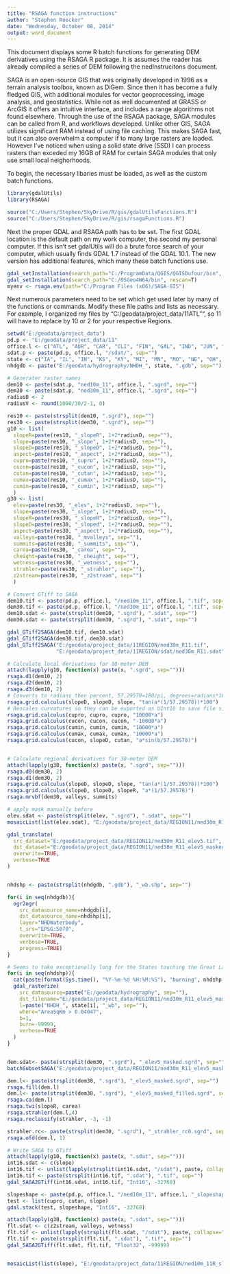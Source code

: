 ```yaml
---
title: "RSAGA function instructions"
author: "Stephen Roecker"
date: "Wednesday, October 08, 2014"
output: word_document
---
```


This document displays some R batch functions for generating DEM derivatives using the RSAGA R package. It is assumes the reader has already compiled a series of DEM following the nedInstrucitons document.

SAGA is an open-source GIS that was originally developed in 1996 as a terrain analysis toolbox, known as DiGem. Since then it has become a fully fledged GIS, with additional modules for vector geoprocessing, image analysis, and geostatistics. While not as well documented at GRASS or ArcGIS it offers an intuitive interface, and includes a range algorithms not found elsewhere. Through the use of the RSAGA package, SAGA modules can be called from R, and workflows developed. Unlike other GIS, SAGA utilizes significant RAM instead of using file caching. This makes SAGA fast, but it can also overwhelm a computer if to many large rasters are loaded. However I've noticed when using a solid state drive (SSD) I can process rasters than exceded my 16GB of RAM for certain SAGA modules that only use small local neighorhoods. 

To begin, the necessary libaries must be loaded, as well as the custom batch functions.
```r
library(gdalUtils)
library(RSAGA)

source("C:/Users/Stephen/SkyDrive/R/gis/gdalUtilsFunctions.R")
source("C:/Users/Stephen/SkyDrive/R/gis/rsagaFunctions.R")
```

Next the proper GDAL and RSAGA path has to be set. The first GDAL location is the default path on my work computer, the second my personal computer. If this isn't set gdalUtils will do a brute force search of your computer, which usually finds GDAL 1.7 instead of the GDAL 10.1. The new version has additional features, which many these batch functions use.
```r
gdal_setInstallation(search_path="C:/ProgramData/QGIS/QGISDufour/bin", rescan=T)
gdal_setInstallation(search_path="C:/OSGeo4W64/bin", rescan=T)
myenv <- rsaga.env(path="C:/Program Files (x86)/SAGA-GIS")
```


Next numerous parameters need to be set which get used later by many of the functions or commands. Modify these file paths and lists as necessary. For example, I organized my files by "C:/geodata/project_data/11ATL"", so 11 will have to replace by 10 or 2 for your respective Regions.
```r
setwd("E:/geodata/project_data")
pd.p <- "E:/geodata/project_data/11"
office.l <- c("ATL", "AUR", "CAR", "CLI", "FIN", "GAL", "IND", "JUN", "SPR", "UNI", "WAV")
sdat.p <- paste(pd.p, office.l, "/sdat/", sep="")
state <- c("IA", "IL", "IN", "KS", "KY", "MI", "MN", "MO", "NE", "OH", "OK", "SD", "WI")
nhdgdb <- paste("E:/geodata/hydrography/NHDH_", state, ".gdb", sep="")

# Generater raster names
dem10 <- paste(sdat.p, "ned10m_11", office.l, ".sgrd", sep="")
dem30 <- paste(sdat.p, "ned30m_11", office.l, ".sgrd", sep="")
radiusD <- 2
radiusV <- round(1000/30/2-1, 0)

res10 <- paste(strsplit(dem10, ".sgrd"), sep="")
res30 <- paste(strsplit(dem30, ".sgrd"), sep="")
g10 <- list(
  slopeR=paste(res10, "_slopeR", 1+2*radiusD, sep=""),
  slope=paste(res10, "_slope", 1+2*radiusD, sep=""),
  slopeD=paste(res10, "_slopeD", 1+2*radiusD, sep=""),
  aspect=paste(res10, "_aspect", 1+2*radiusD, sep=""),
  cupro=paste(res10, "_cupro", 1+2*radiusD, sep=""),
  cucon=paste(res10, "_cucon", 1+2*radiusD, sep=""),
  cutan=paste(res10, "_cutan", 1+2*radiusD, sep=""),
  cumax=paste(res10, "_cumax", 1+2*radiusD, sep=""),
  cumin=paste(res10, "_cumin", 1+2*radiusD, sep="")
  )
g30 <- list(
  elev=paste(res30, "_elev", 1+2*radiusD, sep=""),
  slope=paste(res30, "_slope", 1+2*radiusD, sep=""),
  slopeR=paste(res30, "_slopeR", 1+2*radiusD, sep=""),
  slopeD=paste(res30, "_sloped", 1+2*radiusD, sep=""),
  aspect=paste(res30, "_aspect", 1+2*radiusD, sep=""),
  valleys=paste(res30, "_mvalleys", sep=""),
  summits=paste(res30, "_summits", sep=""),
  carea=paste(res30, "_carea", sep=""),
  cheight=paste(res30, "_cheight", sep=""),
  wetness=paste(res30, "_wetness", sep=""),
  strahler=paste(res30, "_strahler", sep=""),
  z2stream=paste(res30, "_z2stream", sep="")
  )
```

```r
# Convert GTiff to SAGA
dem10.tif <- paste(pd.p, office.l, "/ned10m_11", office.l, ".tif", sep="")
dem30.tif <- paste(pd.p, office.l, "/ned30m_11", office.l, ".tif", sep="")
dem10.sdat <- paste(strsplit(dem10, ".sgrd"), ".sdat", sep="")
dem30.sdat <- paste(strsplit(dem30, ".sgrd"), ".sdat", sep="")

gdal_GTiff2SAGA(dem10.tif, dem10.sdat)
gdal_GTiff2SAGA(dem30.tif, dem30.sdat)
gdal_GTiff2SAGA("E:/geodata/project_data/11REGION/ned30m_R11.tif",
                "E:/geodata/project_data/11REGION/sdat/ned30m_R11.sdat")
```

```r
# Calculate local derivatives for 10-meter DEM
attach(lapply(g10, function(x) paste(x, ".sgrd", sep="")))
rsaga.d1(dem10, 2)
rsaga.d2(dem10, 2)
rsaga.d3(dem10, 2)
# Converts to radians then percent, 57.29578=180/pi, degrees=radians*180/pi
rsaga.grid.calculus(slopeD, slopeD, slope, "tan(a*(1/57.29578))*100")
# Rescales curvatures so they can be exported as UInt16 to save file size
rsaga.grid.calculus(cupro, cupro, cupro, "10000*a")
rsaga.grid.calculus(cucon, cucon, cucon, "-10000*a")
rsaga.grid.calculus(cumin, cumin, cumin, "10000*a")
rsaga.grid.calculus(cumax, cumax, cumax, "10000*a")
rsaga.grid.calculus(cucon, slopeD, cutan, "a*sin(b/57.29578)")


# Calculate regional derivatives for 30-meter DEM
attach(lapply(g30, function(x) paste(x, ".sgrd", sep="")))
rsaga.d0(dem30, 2)
rsaga.d1(dem30, 2)
rsaga.grid.calculus(slopeD, slopeD, slope, "tan(a*(1/57.29578))*100")
rsaga.grid.calculus(slopeD, slopeD, slopeR, "a*(1/57.29578)")
rsaga.mrvbf(dem30, valleys, summits)

# apply mask manually before
elev.sdat <- paste(strsplit(elev, ".sgrd"), ".sdat", sep="")
mosaicList(list(elev.sdat), "E:/geodata/project_data/REGION11/ned30m_R11_elev5.tif")

gdal_translate(
  src_dataset="E:/geodata/project_data/REGION11/ned30m_R11_elev5.tif",
  dst_dataset="E:/geodata/project_data/REGION11/ned30m_R11_elev5_masked.tif",
  overwrite=TRUE,
  verbose=TRUE
)


nhdshp <- paste(strsplit(nhdgdb, ".gdb"), "_wb.shp", sep="")

for(i in seq(nhdgdb)){
  ogr2ogr(
    src_datasource_name=nhdgdb[i],
    dst_datasource_name=nhdshp[i],
    layer="NHDWaterbody",
    t_srs="EPSG:5070",
    overwrite=TRUE,
    verbose=TRUE,
    progress=TRUE)
}

# Seems to take exceptionally long for the States touching the Great Lakes, particularly MI. Best to run these States separately from OSGeo4W Shell to monitor their progress or do manually in SAGA.
for(i in seq(nhdshp)){
  cat(paste(format(Sys.time(), "%Y-%m-%d %H:%M:%S"), "burning", nhdshp[i], "\n"))
  gdal_rasterize(
    src_datasource=paste("E:/geodata/hydrography", sep=""),
    dst_filename="E:/geodata/project_data/REGION11/ned30m_R11_elev5_masked.tif",
    l=paste("NHDH_", state[i], "_wb", sep=""),
    where="AreaSqKm > 0.04047",
    b=1,
    burn=-99999,
    verbose=TRUE
  ) 
}


dem.sdat<- paste(strsplit(dem30, ".sgrd"), "_elev5_masked.sgrd", sep="")
batchSubsetSAGA("E:/geodata/project_data/REGION11/ned30m_R11_elev5_masked.tif", dem.sdat, nlcdpath)

dem.l<- paste(strsplit(dem30, ".sgrd"), "_elev5_masked.sgrd", sep="")
rsaga.fill(dem.l)
dem.l<- paste(strsplit(dem30, ".sgrd"), "_elev5_masked_filled.sgrd", sep="")
rsaga.ca(dem.l)
rsaga.twi(slopeR, carea)
rsaga.strahler(dem.l,4)
rsaga.reclassify(strahler, -3, -1)

strahler.rc<- paste(strsplit(dem30, ".sgrd"), "_strahler_rc0.sgrd", sep="")
rsaga.ofd(dem.l, 1)

# Write SAGA to GTiff
attach(lapply(g10, function(x) paste(x, ".sdat", sep="")))
int16.sdat <- c(slope)
int16.tif <- unlist(lapply(strsplit(int16.sdat, "/sdat"), paste, collapse="", sep=""))
int16.tif <- paste(strsplit(int16.tif, ".sdat"), ".tif", sep="")
gdal_SAGA2GTiff(int16.sdat, int16.tif, "Int16", -32768)

slopeshape <- paste(pd.p, office.l, "/ned10m_11", office.l, "_slopeshape.tif", sep="")
test <- list(cupro, cutan, slope)
gdal.stack(test, slopeshape, "Int16", -32768)

attach(lapply(g30, function(x) paste(x, ".sdat", sep="")))
flt.sdat <- c(z2stream, valleys, wetness)
flt.tif <- unlist(lapply(strsplit(flt.sdat, "/sdat"), paste, collapse="", sep=""))
flt.tif <- paste(strsplit(flt.tif, ".sdat"), ".tif", sep="")
gdal_SAGA2GTiff(flt.sdat, flt.tif, "Float32", -99999)


mosaicList(list(slope), "E:/geodata/project_data/11REGION/ned10m_11R_slope5.tif", "Int16", c("COMPRESS=DEFLATE", "TILED=YES", "BIGTIFF=YES"), -32768)

```

